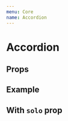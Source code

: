 ```yaml
---
menu: Core
name: Accordion
---
```


# Accordion


## Props
<PropsTable of={Accordion} />

## Example
<Playground>
  <Accordion
    items={[
      {
        title: 'Item One',
        content: 'Item One Content',
      },
            {
        title: 'Item Two',
        content: 'Item Two Content',
      }
    ]}
  />
</Playground>



## With `solo` prop
<Playground>
  <Accordion
    solo
    contentContainerStyle={{
      padding: '0.75rem 1rem'
    }}
    items={[
      {
        title: 'Item One',
        content: 'Item One Content',
      },
            {
        title: 'Item Two',
        content: 'Item Two Content',
      }
    ]}
  />
</Playground>
